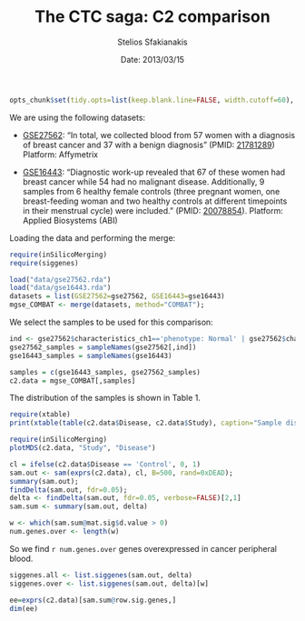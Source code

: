 % The CTC saga: C2 comparison
% Stelios Sfakianakis
% Date: 2013/03/15


```r
opts_chunk$set(tidy.opts=list(keep.blank.line=FALSE, width.cutoff=60), dpi=200, prompt=TRUE, comment=NA, upload.fun=imgur_upload)
```

We are using the following datasets:

- [GSE27562](http://www.ncbi.nlm.nih.gov/geo/query/acc.cgi?acc=GSE27562): "In total, we collected blood from 57 women with a diagnosis of breast cancer and 37 with a benign diagnosis"  (PMID: [21781289](http://www.ncbi.nlm.nih.gov/pubmed/21781289)) Platform: Affymetrix 

- [GSE16443](http://www.ncbi.nlm.nih.gov/geo/query/acc.cgi?acc=GSE16443): "Diagnostic work-up revealed that 67 of these women had breast cancer while 54 had no malignant disease. Additionally, 9 samples from 6 healthy female controls (three pregnant women, one breast-feeding woman and two healthy controls at different timepoints in their menstrual cycle) were included." (PMID: [20078854](http://www.ncbi.nlm.nih.gov/pubmed/20078854)). Platform: Applied Biosystems (ABI) 


Loading the data and performing the merge:
```r
require(inSilicoMerging)
require(siggenes)

load("data/gse27562.rda")
load("data/gse16443.rda")
datasets = list(GSE27562=gse27562, GSE16443=gse16443)
mgse_COMBAT <- merge(datasets, method="COMBAT");
```


We select the samples to be used for this comparison:
```r
ind <- gse27562$characteristics_ch1=='phenotype: Normal' | gse27562$characteristics_ch1=='phenotype: Malignant' | gse27562$characteristics_ch1=='phenotype: Pre-Surgery (aka Malignant)'
gse27562_samples = sampleNames(gse27562[,ind])
gse16443_samples = sampleNames(gse16443)

samples = c(gse16443_samples, gse27562_samples)
c2.data = mgse_COMBAT[,samples]
```

The distribution of the samples is shown in Table 1.
```r
require(xtable)
print(xtable(table(c2.data$Disease, c2.data$Study), caption="Sample distribution", label="fig:dist"))
```

```r
require(inSilicoMerging)
plotMDS(c2.data, "Study", "Disease")
```

```r
cl = ifelse(c2.data$Disease == 'Control', 0, 1)
sam.out <- sam(exprs(c2.data), cl, B=500, rand=0xDEAD);
summary(sam.out);
findDelta(sam.out, fdr=0.05);
delta <- findDelta(sam.out, fdr=0.05, verbose=FALSE)[2,1]
sam.sum <- summary(sam.out, delta)

w <- which(sam.sum@mat.sig$d.value > 0)
num.genes.over <- length(w)
```

So we find `r num.genes.over` genes overexpressed in cancer peripheral blood.

```r
siggenes.all <- list.siggenes(sam.out, delta)
siggenes.over <- list.siggenes(sam.out, delta)[w]

ee=exprs(c2.data)[sam.sum@row.sig.genes,]
dim(ee)
```

